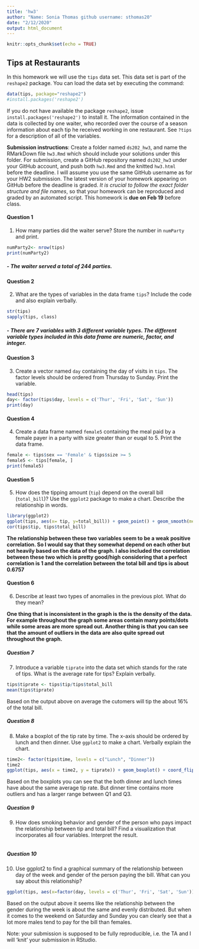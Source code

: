 ```yaml
---
title: 'hw3'
author: "Name: Sonia Thomas github username: sthomas20"
date: "2/12/2020"
output: html_document
---
```

```r
knitr::opts_chunk$set(echo = TRUE)
```

## Tips at Restaurants

In this homework we will use the `tips` data set. This data set is part of the `reshape2` package. You can load the data set by executing the command:
```r
data(tips, package="reshape2")
#install.packages('reshape2')

```
If you do not have available the package `reshape2`, issue `install.packages('reshape2')` to install it. The information contained in the data is collected by one waiter, who recorded over the course of a season information about each tip he received working in one restaurant. See `?tips` for a description of all of the variables. 

**Submission instructions**: Create a folder named `ds202_hw3`, and name the RMarkDown file `hw3.Rmd`  which should include your solutions under this folder. For submission, create a GitHub repository named `ds202_hw3` under your GitHub account, and push both `hw3.Rmd` and the knitted `hw3.html` before the deadline. I will assume you use the same GitHub username as for your HW2 submission. The latest version of your homework appearing on GitHub before the deadline is graded. *It is crucial to follow the exact folder structure and file names*, so that your homework can be reproduced and graded by an automated script. This homework is **due on Feb 19** before class.

#### **Question 1**
1.  How many parties did the waiter serve? Store the number in `numParty` and print. 
```r
numParty2<- nrow(tips)
print(numParty2)
```

##### - **The waiter served a total of 244 parties.**

#### **Question 2**
2. What are the types of variables in the data frame `tips`? Include the code and also explain verbally.
```r
str(tips)
sapply(tips, class)
```

##### - **There are 7 variables with 3 different variable types. The different variable types included in this data frame are numeric, factor, and integer.**

#### **Question 3**
3. Create a vector named `day` containing the day of visits in `tips`. The factor levels should be ordered from Thursday to Sunday. Print the variable.
```r
head(tips)
day<- factor(tips$day, levels = c('Thur', 'Fri', 'Sat', 'Sun'))
print(day)
```

#### **Question 4**
4. Create a data frame named `female5` containing the meal paid by a female payer in a party with size greater than or euqal to 5. Print the data frame.
```r
female <- tips$sex == 'Female' & tips$size >= 5
female5 <- tips[female, ]
print(female5)

```

#### **Question 5**
5. How does the tipping amount (`tip`) depend on the overall bill (`total_bill`)? Use the `ggplot2` package to make a chart. Describe the relationship in words. 
```r
library(ggplot2)
ggplot(tips, aes(x= tip, y=total_bill)) + geom_point() + geom_smooth(method= 'lm', color = 'blue') + ggtitle('Tips vs Total Bill') + xlab('Tips $') + ylab('Total Bill $$')
cor(tips$tip, tips$total_bill)
```

**The relationship between these two variables seem to be a weak positive correlation. So I would say that they somewhat depend on each other but not heavily based on the data of the graph. I also included the correlation between these two which is pretty good/high considering that a perfect correlation is 1 and the correlation between the total bill and tips is about 0.6757 **

#### **Question 6**
6. Describe at least two types of anomalies in the previous plot. What do they mean?

**One thing that is inconsistent in the graph is the is the density of the data. For example throughout the graph some areas contain many points/dots while some areas are more spread out. Another thing is that you can see that the amount of outliers in the data are also quite spread out throughout the graph.**

##### **Question 7**
7. Introduce a variable `tiprate` into the data set which stands for the rate of tips. What is the average rate for tips? Explain verbally. 
```r
tips$tiprate <- tips$tip/tips$total_bill
mean(tips$tiprate)
```
Based on the output above on average the cutomers will tip the about 16% of the total bill.

##### **Question 8**
8. Make a boxplot of the tip rate by time. The x-axis should be ordered by lunch and then dinner. Use `ggplot2` to make a chart. Verbally explain the chart.
```r
time2<- factor(tips$time, levels = c("Lunch", "Dinner"))
time2
ggplot(tips, aes(x = time2, y = tiprate)) + geom_boxplot() + coord_flip() + xlab('Time') + ylab('Tip Rate') + ggtitle('Tip Rate based off of Time')
```

Based on the boxplots you can see that the both dinner and lunch times have about the same average tip rate. But dinner time contains more outliers and has a larger range between Q1 and Q3.

##### **Question 9**
9. How does smoking behavior and gender of the person who pays impact the relationship between tip and total bill? Find a visualization that incorporates all four variables. Interpret the result.
```r


```

##### **Question 10**
10. Use ggplot2 to find a graphical summary of the relationship between day of the week and gender of the person paying the bill. What can you say about this relationship?
```r
ggplot(tips, aes(x=factor(day, levels = c('Thur', 'Fri', 'Sat', 'Sun')), fill=sex)) + geom_bar() + xlab('Day') + ylab('Count') + ggtitle('Relationship between day of the week and gender')
```

Based on the output above it seems like the relationship between the gender during the week is about the same and evenly distributed. But when it comes to the weekend on Saturday and Sunday you can clearly see that a lot more males tend to pay for the bill than females. 


Note: your submission is supposed to be fully reproducible, i.e. the TA and I will 'knit' your submission in RStudio. 
